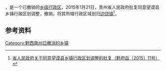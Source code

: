 '''{{PAGENAMEBASE}}'''，是{{PRC admin/fullname|52/23/26}}一个已撤销的[[乡级行政区|乡级行政区]]，2015年1月21日，贵州省人民政府批复同意望谟县乡镇行政区划调整，撤销{{PAGENAMEBASE}}，将其所辖行政区域划归[[边饶镇|边饶镇]]<ref>[http://www.gzgov.gov.cn/zyzxyll/zcfg/zfwj/qfh/201508/t20150814_5903.html 省人民政府关于同意望谟县乡镇行政区划调整的批复（黔府函〔2015〕11号）] {{webarchive|url=https://web.archive.org/web/20170906183101/http://www.gzgov.gov.cn/zyzxyll/zcfg/zfwj/qfh/201508/t20150814_5903.html |date=2017-09-06 }}</ref>。

== 参考资料 ==

{{reflist}}

{{行政区划小作品}}

[[Category:黔西南州已撤消的乡镇|Category:黔西南州已撤消的乡镇]]